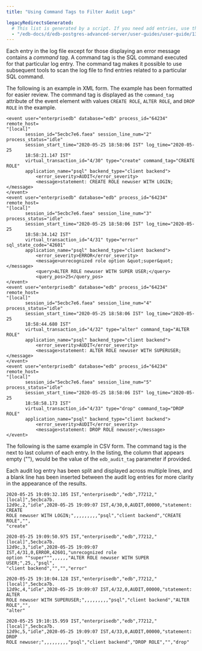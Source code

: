 ```yaml
---
title: "Using Command Tags to Filter Audit Logs"

legacyRedirectsGenerated:
  # This list is generated by a script. If you need add entries, use the `legacyRedirects` key.
  - "/edb-docs/d/edb-postgres-advanced-server/user-guides/user-guide/13/using_command_tags_to_filter_audit_logs.html"
---
```


<div id="using_command_tags_to_filter_audit_logs" class="registered_link"></div>

Each entry in the log file except for those displaying an error message contains a *command tag*. A command tag is the SQL command executed for that particular log entry. The command tag makes it possible to use subsequent tools to scan the log file to find entries related to a particular SQL command.

The following is an example in XML form. The example has been formatted for easier review. The command tag is displayed as the `command_tag` attribute of the event element with values `CREATE ROLE`, `ALTER ROLE`, and `DROP ROLE` in the example.

```text
<event user="enterprisedb" database="edb" process_id="64234" remote_host=
"[local]"
       session_id="5ecbc7e6.faea" session_line_num="2" process_status="idle"
       session_start_time="2020-05-25 18:58:06 IST" log_time="2020-05-25
       18:58:21.147 IST"
       virtual_transaction_id="4/30" type="create" command_tag="CREATE ROLE"
       application_name="psql" backend_type="client backend">
           <error_severity>AUDIT</error_severity>
           <message>statement: CREATE ROLE newuser WITH LOGIN;</message>
</event>
<event user="enterprisedb" database="edb" process_id="64234" remote_host=
"[local]"
       session_id="5ecbc7e6.faea" session_line_num="3" process_status="idle"
       session_start_time="2020-05-25 18:58:06 IST" log_time="2020-05-25
       18:58:34.142 IST"
       virtual_transaction_id="4/31" type="error" sql_state_code="42601"
       application_name="psql" backend_type="client backend">
           <error_severity>ERROR</error_severity>
           <message>unrecognized role option &quot;super&quot;</message>
           <query>ALTER ROLE newuser WITH SUPER USER;</query>
           <query_pos>25</query_pos>
</event>
<event user="enterprisedb" database="edb" process_id="64234" remote_host=
"[local]"
       session_id="5ecbc7e6.faea" session_line_num="4" process_status="idle"
       session_start_time="2020-05-25 18:58:06 IST" log_time="2020-05-25
       18:58:44.680 IST"
       virtual_transaction_id="4/32" type="alter" command_tag="ALTER ROLE"
       application_name="psql" backend_type="client backend">
           <error_severity>AUDIT</error_severity>
           <message>statement: ALTER ROLE newuser WITH SUPERUSER;</message>
</event>
<event user="enterprisedb" database="edb" process_id="64234" remote_host=
"[local]"
       session_id="5ecbc7e6.faea" session_line_num="5" process_status="idle"
       session_start_time="2020-05-25 18:58:06 IST" log_time="2020-05-25
       18:58:58.173 IST"
       virtual_transaction_id="4/33" type="drop" command_tag="DROP ROLE"
       application_name="psql" backend_type="client backend">
           <error_severity>AUDIT</error_severity>
           <message>statement: DROP ROLE newuser;</message>
</event>
```

The following is the same example in CSV form. The command tag is the next to last column of each entry. In the listing, the column that appears empty (""), would be the value of the `edb_audit_tag` parameter if provided.

Each audit log entry has been split and displayed across multiple lines, and a blank line has been inserted between the audit log entries for more clarity in the appearance of the results.

```text
2020-05-25 19:09:32.105 IST,"enterprisedb","edb",77212,"[local]",5ecbca7b.
12d9c,2,"idle",2020-05-25 19:09:07 IST,4/30,0,AUDIT,00000,"statement: CREATE
ROLE newuser WITH LOGIN;",,,,,,,,,"psql","client backend","CREATE ROLE","",
"create"

2020-05-25 19:09:50.975 IST,"enterprisedb","edb",77212,"[local]",5ecbca7b.
12d9c,3,"idle",2020-05-25 19:09:07 IST,4/31,0,ERROR,42601,"unrecognized role
option ""super""",,,,,,"ALTER ROLE newuser WITH SUPER USER;",25,,"psql",
"client backend","","","error"

2020-05-25 19:10:04.128 IST,"enterprisedb","edb",77212,"[local]",5ecbca7b.
12d9c,4,"idle",2020-05-25 19:09:07 IST,4/32,0,AUDIT,00000,"statement: ALTER
ROLE newuser WITH SUPERUSER;",,,,,,,,,"psql","client backend","ALTER ROLE","",
"alter"

2020-05-25 19:10:15.959 IST,"enterprisedb","edb",77212,"[local]",5ecbca7b.
12d9c,5,"idle",2020-05-25 19:09:07 IST,4/33,0,AUDIT,00000,"statement: DROP
ROLE newuser;",,,,,,,,,"psql","client backend","DROP ROLE","","drop"
```
